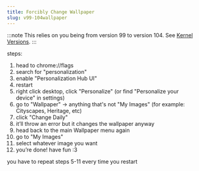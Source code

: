 ```yaml
---
title: Forcibly Change Wallpaper
slug: v99-104wallpaper
---
```



:::note
This relies on you being from version 99 to version 104. See [Kernel Versions](/kajigs/kernverinfo).
:::

steps:
1. head to chrome://flags
2. search for "personalization"
3. enable "Personalization Hub UI"
4. restart
5. right click desktop, click "Personalize" (or find "Personalize your device" in settings)
6. go to "Wallpaper" -> anything that's not "My Images" (for example: Cityscapes, Heritage, etc)
7. click "Change Daily"
8. it’ll throw an error but it changes the wallpaper anyway
9. head back to the main Wallpaper menu again
10. go to "My Images"
11. select whatever image you want
12. you’re done! have fun :3

you have to repeat steps 5-11 every time you restart
